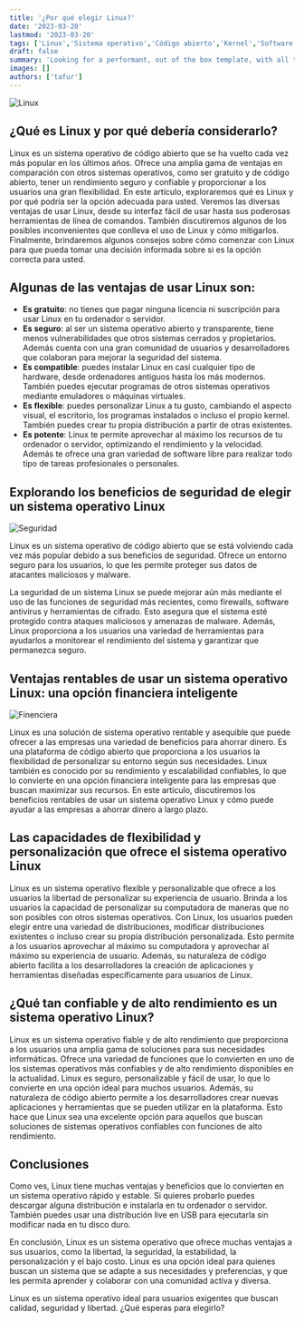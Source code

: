 ```yaml
---
title: '¿Por qué elegir Linux?'
date: '2023-03-20'
lastmod: '2023-03-20'
tags: ['Linux','Sistema operativo','Código abierto','Kernel','Software libre']
draft: false
summary: 'Looking for a performant, out of the box template, with all the best in web technology to support your blogging needs? Checkout the Tailwind Nextjs Starter Blog template.'
images: []
authors: ['tafur']
---
```

![Linux](https://cdn.pixabay.com/photo/2016/12/11/20/44/background-1900329_1280.jpg)
## ¿Qué es Linux y por qué debería considerarlo?

Linux es un sistema operativo de código abierto que se ha vuelto cada vez más popular en los últimos años. Ofrece una amplia gama de ventajas en 
comparación con otros sistemas operativos, como ser gratuito y de código abierto, tener un rendimiento seguro y confiable y proporcionar a los 
usuarios una gran flexibilidad. En este artículo, exploraremos qué es Linux y por qué podría ser la opción adecuada para usted. Veremos las diversas 
ventajas de usar Linux, desde su interfaz fácil de usar hasta sus poderosas herramientas de línea de comandos. También discutiremos algunos de los 
posibles inconvenientes que conlleva el uso de Linux y cómo mitigarlos. Finalmente, brindaremos algunos consejos sobre cómo comenzar con Linux para 
que pueda tomar una decisión informada sobre si es la opción correcta para usted.

## Algunas de las ventajas de usar Linux son:


- **Es gratuito**: no tienes que pagar ninguna licencia ni suscripción para usar Linux en tu ordenador o servidor.
- **Es seguro**: al ser un sistema operativo abierto y transparente, tiene menos vulnerabilidades que otros sistemas cerrados y propietarios. Además cuenta con una gran comunidad de usuarios y desarrolladores que colaboran para mejorar la seguridad del sistema.
- **Es compatible**: puedes instalar Linux en casi cualquier tipo de hardware, desde ordenadores antiguos hasta los más modernos. También puedes ejecutar programas de otros sistemas operativos mediante emuladores o máquinas virtuales.
- **Es flexible**: puedes personalizar Linux a tu gusto, cambiando el aspecto visual, el escritorio, los programas instalados o incluso el propio kernel. También puedes crear tu propia distribución a partir de otras existentes.
- **Es potente**: Linux te permite aprovechar al máximo los recursos de tu ordenador o servidor, optimizando el rendimiento y la velocidad. Además te ofrece una gran variedad de software libre para realizar todo tipo de tareas profesionales o personales.

## Explorando los beneficios de seguridad de elegir un sistema operativo Linux

![Seguridad](https://cdn.pixabay.com/photo/2018/04/24/22/33/key-3348307_1280.jpg)

Linux es un sistema operativo de código abierto que se está volviendo cada vez más popular debido a sus beneficios de seguridad. 
Ofrece un entorno seguro para los usuarios, lo que les permite proteger sus datos de atacantes maliciosos y malware.

La seguridad de un sistema Linux se puede mejorar aún más mediante el uso de las funciones de seguridad más recientes, como firewalls, 
software antivirus y herramientas de cifrado. Esto asegura que el sistema esté protegido contra ataques maliciosos y amenazas de malware. 
Además, Linux proporciona a los usuarios una variedad de herramientas para ayudarlos a monitorear el rendimiento del sistema y garantizar 
que permanezca seguro.

## Ventajas rentables de usar un sistema operativo Linux: una opción financiera inteligente

![Finenciera](https://cdn.pixabay.com/photo/2017/10/25/19/46/piggy-bank-2889046_1280.jpg)

Linux es una solución de sistema operativo rentable y asequible que puede ofrecer a las empresas una variedad de beneficios para ahorrar dinero. 
Es una plataforma de código abierto que proporciona a los usuarios la flexibilidad de personalizar su entorno según sus necesidades. Linux también 
es conocido por su rendimiento y escalabilidad confiables, lo que lo convierte en una opción financiera inteligente para las empresas que buscan 
maximizar sus recursos. En este artículo, discutiremos los beneficios rentables de usar un sistema operativo Linux y cómo puede ayudar a las 
empresas a ahorrar dinero a largo plazo.

## Las capacidades de flexibilidad y personalización que ofrece el sistema operativo Linux

Linux es un sistema operativo flexible y personalizable que ofrece a los usuarios la libertad de personalizar su experiencia de usuario. 
Brinda a los usuarios la capacidad de personalizar su computadora de maneras que no son posibles con otros sistemas operativos. Con Linux, 
los usuarios pueden elegir entre una variedad de distribuciones, modificar distribuciones existentes o incluso crear su propia distribución 
personalizada. Esto permite a los usuarios aprovechar al máximo su computadora y aprovechar al máximo su experiencia de usuario. Además, su 
naturaleza de código abierto facilita a los desarrolladores la creación de aplicaciones y herramientas diseñadas específicamente para usuarios 
de Linux.

## ¿Qué tan confiable y de alto rendimiento es un sistema operativo Linux?

Linux es un sistema operativo fiable y de alto rendimiento que proporciona a los usuarios una amplia gama de soluciones para sus necesidades informáticas. 
Ofrece una variedad de funciones que lo convierten en uno de los sistemas operativos más confiables y de alto rendimiento disponibles en la actualidad. 
Linux es seguro, personalizable y fácil de usar, lo que lo convierte en una opción ideal para muchos usuarios. Además, su naturaleza de código abierto permite 
a los desarrolladores crear nuevas aplicaciones y herramientas que se pueden utilizar en la plataforma. Esto hace que Linux sea una excelente opción para aquellos 
que buscan soluciones de sistemas operativos confiables con funciones de alto rendimiento.

## Conclusiones

Como ves, Linux tiene muchas ventajas y beneficios que lo convierten en un sistema operativo rápido y estable. Si quieres probarlo puedes descargar alguna distribución e 
instalarla en tu ordenador o servidor. También puedes usar una distribución live en USB para ejecutarla sin modificar nada en tu disco duro.

En conclusión, Linux es un sistema operativo que ofrece muchas ventajas a sus usuarios, como la libertad, la seguridad, la estabilidad, la personalización y el bajo costo. 
Linux es una opción ideal para quienes buscan un sistema que se adapte a sus necesidades y preferencias, y que les permita aprender y colaborar con una comunidad activa y diversa.

Linux es un sistema operativo ideal para usuarios exigentes que buscan calidad, seguridad y libertad. ¿Qué esperas para elegirlo?